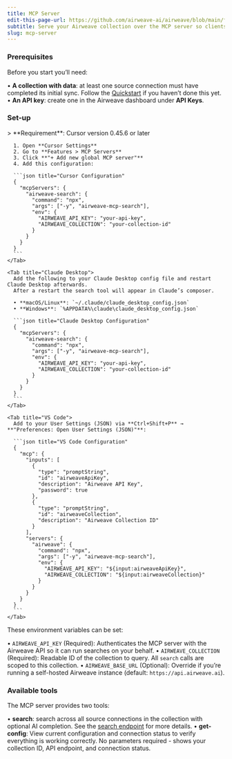 ```yaml
---
title: MCP Server
edit-this-page-url: https://github.com/airweave-ai/airweave/blob/main/fern/docs/pages/mcp-server.mdx
subtitle: Serve your Airweave collection over the MCP server so clients like Cursor or Claude can query it.
slug: mcp-server
---
```


### Prerequisites

Before you start you’ll need:

• **A collection with data**: at least one source connection must have completed its initial sync. Follow the [Quickstart](https://docs.airweave.ai/quickstart) if you haven’t done this yet.
• **An API key**: create one in the Airweave dashboard under **API Keys**.

### Set-up


<Tabs>
    <Tab title="Cursor">
      > **Requirement**: Cursor version 0.45.6 or later

      1. Open **Cursor Settings**
      2. Go to **Features > MCP Servers**
      3. Click **"+ Add new global MCP server"**
      4. Add this configuration:

      ```json title="Cursor Configuration"
      {
        "mcpServers": {
          "airweave-search": {
            "command": "npx",
            "args": ["-y", "airweave-mcp-search"],
            "env": {
              "AIRWEAVE_API_KEY": "your-api-key",
              "AIRWEAVE_COLLECTION": "your-collection-id"
            }
          }
        }
      }
      ```
    </Tab>

    <Tab title="Claude Desktop">
      Add the following to your Claude Desktop config file and restart Claude Desktop afterwards.
      After a restart the search tool will appear in Claude’s composer.

      • **macOS/Linux**: `~/.claude/claude_desktop_config.json`
      • **Windows**: `%APPDATA%\claude\claude_desktop_config.json`

      ```json title="Claude Desktop Configuration"
      {
        "mcpServers": {
          "airweave-search": {
            "command": "npx",
            "args": ["-y", "airweave-mcp-search"],
            "env": {
              "AIRWEAVE_API_KEY": "your-api-key",
              "AIRWEAVE_COLLECTION": "your-collection-id"
            }
          }
        }
      }
      ```
    </Tab>

    <Tab title="VS Code">
      Add to your User Settings (JSON) via **Ctrl+Shift+P** → **"Preferences: Open User Settings (JSON)"**:

      ```json title="VS Code Configuration"
      {
        "mcp": {
          "inputs": [
            {
              "type": "promptString",
              "id": "airweaveApiKey",
              "description": "Airweave API Key",
              "password": true
            },
            {
              "type": "promptString",
              "id": "airweaveCollection",
              "description": "Airweave Collection ID"
            }
          ],
          "servers": {
            "airweave": {
              "command": "npx",
              "args": ["-y", "airweave-mcp-search"],
              "env": {
                "AIRWEAVE_API_KEY": "${input:airweaveApiKey}",
                "AIRWEAVE_COLLECTION": "${input:airweaveCollection}"
              }
            }
          }
        }
      }
      ```
    </Tab>
  </Tabs>

These environment variables can be set:

• `AIRWEAVE_API_KEY` (Required): Authenticates the MCP server with the Airweave API so it can run searches on your behalf.
• `AIRWEAVE_COLLECTION` (Required): Readable ID of the collection to query. All `search` calls are scoped to this collection.
• `AIRWEAVE_BASE_URL` (Optional): Override if you’re running a self-hosted Airweave instance (default: `https://api.airweave.ai`).

### Available tools

The MCP server provides two tools:

• **search**: search across all source connections in the collection with optional AI completion. See the [search endpoint](https://docs.airweave.ai/api-reference/collections/search-collection-collections-readable-id-search-get) for more details.
• **get-config**: View current configuration and connection status to verify everything is working correctly. No parameters required - shows your collection ID, API endpoint, and connection status.
